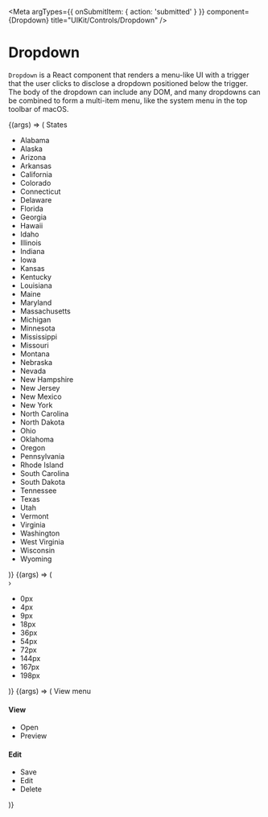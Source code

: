 
<Meta
    argTypes={{ onSubmitItem: { action: 'submitted' } }}
    component={Dropdown}
    title="UIKit/Controls/Dropdown"
/>

# Dropdown

`Dropdown` is a React component that renders a menu-like UI with a trigger
that the user clicks to disclose a dropdown positioned below the trigger.
The body of the dropdown can include any DOM, and many dropdowns can be
combined to form a multi-item menu, like the system menu in the top toolbar
of macOS.

<style>{`
.innerZoomElementWrapper {
    margin-bottom: 140px;
}
.uktdropdown-body {
    max-height: 150px;
}
.uktdropdown-body ul {
    text-align: left;
    list-style-type: none;
    padding-left: 0px;
    margin: 0px;
}
.uktdropdown-body li {
    padding: 4px 8px;
    margin: 4px 0;
}
.uktdropdown-body .heading {
    color: #aaa;
    font-size: 12px;
    text-transform: uppercase;
    letter-spacing: 1px;
    font-weight: 700;
}

.css-lengths-wrapper {
    display: flex;
}
.css-lengths .uktdropdown-trigger {
    transform: rotateZ(90deg);
    font-weight: 700;
    font-size: 20px;
    padding: 0 13px;
    color: #666;
    background: transparent;
    border: none;
}
.css-lengths .uktdropdown-body {
    left: auto;
    right: 0px;
}
`}</style>

<Canvas>
    <Story
        name="States Dropdown"
        args={{
            className: 'states-dropdown',
        }}
    >
        {(args) => (
            <Dropdown {...args}>
                States
                <ul>
                    <li>Alabama</li>
                    <li>Alaska</li>
                    <li>Arizona</li>
                    <li>Arkansas</li>
                    <li>California</li>
                    <li>Colorado</li>
                    <li>Connecticut</li>
                    <li>Delaware</li>
                    <li>Florida</li>
                    <li>Georgia</li>
                    <li>Hawaii</li>
                    <li>Idaho</li>
                    <li>Illinois</li>
                    <li>Indiana</li>
                    <li>Iowa</li>
                    <li>Kansas</li>
                    <li>Kentucky</li>
                    <li>Louisiana</li>
                    <li>Maine</li>
                    <li>Maryland</li>
                    <li>Massachusetts</li>
                    <li>Michigan</li>
                    <li>Minnesota</li>
                    <li>Mississippi</li>
                    <li>Missouri</li>
                    <li>Montana</li>
                    <li>Nebraska</li>
                    <li>Nevada</li>
                    <li>New Hampshire</li>
                    <li>New Jersey</li>
                    <li>New Mexico</li>
                    <li>New York</li>
                    <li>North Carolina</li>
                    <li>North Dakota</li>
                    <li>Ohio</li>
                    <li>Oklahoma</li>
                    <li>Oregon</li>
                    <li>Pennsylvania</li>
                    <li>Rhode Island</li>
                    <li>South Carolina</li>
                    <li>South Dakota</li>
                    <li>Tennessee</li>
                    <li>Texas</li>
                    <li>Utah</li>
                    <li>Vermont</li>
                    <li>Virginia</li>
                    <li>Washington</li>
                    <li>West Virginia</li>
                    <li>Wisconsin</li>
                    <li>Wyoming</li>
                </ul>
            </Dropdown>
        )}
    </Story>
    <Story
        name="CSS Lengths Dropdown"
        args={{
            className: 'css-lengths',
        }}
    >
        {(args) => (
            <div className="css-lengths-wrapper">
                <CSSValueInput
                    cssValueType="length"
                    label={null}
                    placeholder="12px"
                    unit="px"
                />
                <Dropdown {...args}>
                    ›
                    <ul>
                        <li>0px</li>
                        <li>4px</li>
                        <li>9px</li>
                        <li>18px</li>
                        <li>36px</li>
                        <li>54px</li>
                        <li>72px</li>
                        <li>144px</li>
                        <li>167px</li>
                        <li>198px</li>
                    </ul>
                </Dropdown>
            </div>
        )}
    </Story>
    <Story
        name="Show Context Menu On Mount"
        args={{
            className: 'my-open-on-mount-context-menu',
            isOpenOnMount: true,
        }}
    >
        {(args) => (
            <Dropdown {...args}>
                View menu
                <Fragment>
                    <h4 className="heading">View</h4>
                    <ul>
                        <li data-ukt-item>Open</li>
                        <li data-ukt-item>Preview</li>
                    </ul>
                    <h4 className="heading">Edit</h4>
                    <ul>
                        <li data-ukt-value="save-item">Save</li>
                        <li data-ukt-value="edit-item">Edit</li>
                        <li data-ukt-value="delete-item">Delete</li>
                    </ul>
                </Fragment>
            </Dropdown>
        )}
    </Story>
</Canvas>

<Props story="Show Context Menu On Mount" />
